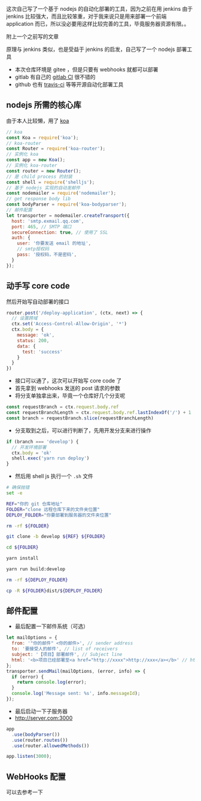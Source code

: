 
这次自己写了一个基于 nodejs 的自动化部署的工具，因为之前在用 jenkins 由于 jenkins 比较强大，而且比较笨重，对于我来说只是用来部署一个前端 application 而已，所以没必要用这样比较完善的工具，毕竟服务器资源有限。。

附上一个之前写的文章

原理与 jenkins 类似，也是受益于 jenkins 的启发，自己写了一个 nodejs 部署工具

- 本次仓库环境是 gitee ，但是只要有 webhooks 就都可以部署
- gitlab 有自己的 [gitlab CI](https://docs.gitlab.com/ee/ci/) 很不错的
- github 也有 [travis-ci](https://travis-ci.org/) 等等开源自动化部署工具

## nodejs 所需的核心库

由于本人比较懒，用了 [koa](https://koa.bootcss.com/)
```js index.js
// koa
const Koa = require('koa');
// koa-router
const Router = require('koa-router');
// 实例化 koa
const app = new Koa();
// 实例化 koa-router
const router = new Router();
// 是 child process 的封装
const shell = require('shelljs');
// 基于 nodejs 实现的自动发邮件
const nodemailer = require('nodemailer');
// get response body lib
const bodyParser = require('koa-bodyparser');
// 邮件配置
let transporter = nodemailer.createTransport({
  host: 'smtp.exmail.qq.com',
  port: 465, // SMTP 端口
  secureConnection: true, // 使用了 SSL
  auth: {
    user: '你要发送 email 的地址',
    // smtp授权码
    pass: '授权码，不是密码',
  }
});
```
## 动手写 core code
然后开始写自动部署的接口

``` js
router.post('/deploy-application', (ctx, next) => {
  // 设置跨域
  ctx.set('Access-Control-Allow-Origin', '*')
  ctx.body = {
    message: 'ok',
    status: 200,
    data: {
      test: 'success'
    }
  }
})
```
- 接口可以通了，这次可以开始写 core code 了
- 首先拿到 webhooks 发送的 post 请求的参数
- 将分支单独拿出来，毕竟一个仓库好几个分支呢
``` js
const requestBranch = ctx.request.body.ref
const requestBranchLength = ctx.request.body.ref.lastIndexOf('/') + 1
const branch = requestBranch.slice(requestBranchLength)
```

- 分支取到之后，可以进行判断了，先用开发分支来进行操作

``` js
if (branch === 'develop') {
  // 开发环境部署
  ctx.body = 'ok'
  shell.exec('yarn run deploy')
}
```
- 然后用 shell js 执行一个 `.sh` 文件

``` bash
# 确保抛错
set -e

REF="你的 git 仓库地址"
FOLDER="clone 远程仓库下来的文件夹位置"
DEPLOY_FOLDER="你要部署到服务器的文件夹位置"

rm -rf ${FOLDER}

git clone -b develop ${REF} ${FOLDER}

cd ${FOLDER}

yarn install

yarn run build:develop

rm -rf ${DEPLOY_FOLDER}

cp -R ${FOLDER}dist/${DEPLOY_FOLDER}
```
## 邮件配置
- 最后配置一下邮件系统（可选）

``` js
let mailOptions = {
  from: '"你的邮件" <你的邮件>', // sender address
  to: '要接受人的邮件', // list of receivers
  subject: '【项目】部署邮件', // Subject line
  html: '<b>项目已经部署至<a href="http://xxxx">http://xxx</a></b>' // html body
};
transporter.sendMail(mailOptions, (error, info) => {
  if (error) {
    return console.log(error);
  }
  console.log('Message sent: %s', info.messageId);
});
```

- 最后启动一下子服务器
- http://server.com:3000

``` js
app
  .use(bodyParser())
  .use(router.routes())
  .use(router.allowedMethods())

app.listen(3000);
```

## WebHooks 配置

可以去参考一下